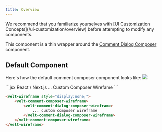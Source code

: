 ```yaml
---
title: Overview
---
```

<Note>
We recommend that you familiarize yourselves with [UI Customization Concepts](/ui-customization/overview) before attempting to modify any components.
</Note>

This component is a thin wrapper around the [Comment Dialog Composer](/ui-customization/features/async/comments/comment-dialog/subcomponents/composer/overview) component.

## Default Component

Here's how the default comment composer component looks like:
![](/images/customization/velt-comment-dialog-sub-7.png)




<RequestExample>
```jsx React / Next.js
<VeltWireframe>
    <VeltCommentComposerWireframe>
        <VeltCommentDialogWireframe.Composer>
            ... Custom Composer Wirefame
        </VeltCommentDialogWireframe.Composer>
    </VeltCommentComposerWireframe>
</VeltWireframe>
```


```HTML HTML
<velt-wireframe style="display:none;">
    <velt-comment-composer-wireframe>
        <velt-comment-dialog-composer-wireframe>
            ... custom composer wireframe
        </velt-comment-dialog-composer-wireframe>
    </velt-comment-composer-wireframe>
</velt-wireframe>
```
</RequestExample>

